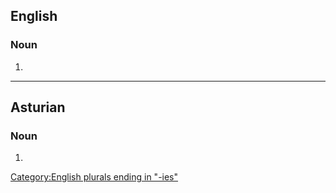 {{also|aristocràcies}}

==English==

===Noun===
{{head|en|noun form}}

# {{plural of|en|aristocracy}}

[[Category:English plurals ending in "-ies"]]

----

==Asturian==

===Noun===
{{head|ast|noun form}}

# {{plural of|ast|aristocracia}}